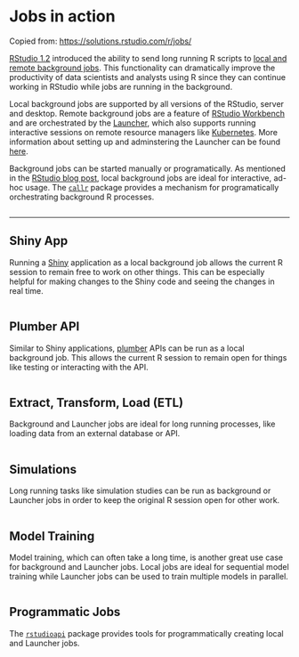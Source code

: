 # Jobs in action

Copied from: <https://solutions.rstudio.com/r/jobs/>

[RStudio 1.2](https://www.rstudio.com/products/rstudio/) introduced the ability to send long running R scripts to [local and remote background jobs](https://www.rstudio.com/blog/rstudio-1-2-jobs/). This functionality can dramatically improve the productivity of data scientists and analysts using R since they can continue working in RStudio while jobs are running in the background.

Local background jobs are supported by all versions of the RStudio, server and desktop. Remote background jobs are a feature of [RStudio Workbench](https://www.rstudio.com/products/workbench/) and are orchestrated by the [Launcher](https://docs.rstudio.com/job-launcher/), which also supports running interactive sessions on remote resource managers like [Kubernetes](https://kubernetes.io/). More information about setting up and adminstering the Launcher can be found [here](https://solutions.rstudio.com/launcher/overview).

Background jobs can be started manually or programatically. As mentioned in the [RStudio blog post](https://www.rstudio.com/blog/rstudio-1-2-jobs/), local background jobs are ideal for interactive, ad-hoc usage. The [`callr`](https://callr.r-lib.org/) package provides a mechanism for programatically orchestrating background R processes.

![](https://solutions.rstudio.com/r/jobs/images/use-cases.drawio.svg){alt=""}

------------------------------------------------------------------------

## Shiny App

Running a [Shiny](http://shiny.rstudio.com/) application as a local background job allows the current R session to remain free to work on other things. This can be especially helpful for making changes to the Shiny code and seeing the changes in real time.

![](https://solutions.rstudio.com/r/jobs/images/shiny.gif){alt=""}

## Plumber API

Similar to Shiny applications, [plumber](https://www.rplumber.io/) APIs can be run as a local background job. This allows the current R session to remain open for things like testing or interacting with the API.

![](https://solutions.rstudio.com/r/jobs/images/plumber.gif){alt=""}

## Extract, Transform, Load (ETL)

Background and Launcher jobs are ideal for long running processes, like loading data from an external database or API.

![](https://solutions.rstudio.com/r/jobs/images/etl.gif){alt=""}

## Simulations

Long running tasks like simulation studies can be run as background or Launcher jobs in order to keep the original R session open for other work.

![](https://solutions.rstudio.com/r/jobs/images/simulation-launcher.gif){alt=""}

## Model Training

Model training, which can often take a long time, is another great use case for background and Launcher jobs. Local jobs are ideal for sequential model training while Launcher jobs can be used to train multiple models in parallel.

![](https://solutions.rstudio.com/r/jobs/images/ames.gif){alt=""}

## Programmatic Jobs

The [`rstudioapi`](https://github.com/rstudio/rstudioapi) package provides tools for programmatically creating local and Launcher jobs.

![](https://solutions.rstudio.com/r/jobs/images/programmatic.gif){alt=""}
